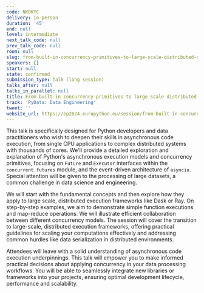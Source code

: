 ```yaml
---
code: NKBKYC
delivery: in-person
duration: '45'
end: null
level: intermediate
next_talk_code: null
prev_talk_code: null
room: null
slug: from-built-in-concurrency-primitives-to-large-scale-distributed-computing
speakers: []
start: null
state: confirmed
submission_type: Talk (long session)
talks_after: null
talks_in_parallel: null
title: From built-in concurrency primitives to large scale distributed computing
track: 'PyData: Data Engineering'
tweet: ''
website_url: https://ep2024.europython.eu/session/from-built-in-concurrency-primitives-to-large-scale-distributed-computing
---
```


This talk is specifically designed for Python developers and data practitioners who wish to deepen their skills in asynchronous code execution, from single CPU applications to complex distributed systems with thousands of cores. We'll provide a detailed exploration and explanation of Python's asynchronous execution models and concurrency primitives, focusing on `Future` and `Executor` interfaces within the `concurrent.futures` module, and the event-driven architecture of `asyncio`. Special attention will be given to the processing of large datasets, a common challenge in data science and engineering.

We will start with the fundamental concepts and then explore how they apply to large scale, distributed execution frameworks like Dask or Ray. On step-by-step examples, we aim to demonstrate simple function executions and map-reduce operations. We will illustrate efficient collaboration between different concurrency models. The session will cover the transition to large-scale, distributed execution frameworks, offering practical guidelines for scaling your computations effectively and addressing common hurdles like data serialization in distributed environments.

Attendees will leave with a solid understanding of asynchronous code execution underpinnings. This talk will empower you to make informed practical decisions about applying concurrency in your data processing workflows. You will be able to seamlessly integrate new libraries or frameworks into your projects, ensuring optimal development lifecycle, performance and scalability.
